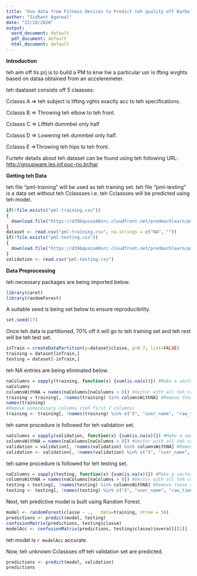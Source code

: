 ```yaml
---
title: "Use data from Fitness Devices to Predict teh quality off Barbell Lifts"
author: "Sidhant Agarwal"
date: "22/10/2020"
output:
  word_document: default
  pdf_document: default
  html_document: default
---
```

  
  
  
**Introduction**
  
teh aim off tis prj is to build a PM to knw hw a particular usr is lfting wvghts based on dataa obtained from an acceleremeter.

teh daataset consists off 5 claasses:
  
Cclasss A => teh subject is lifting vghts exactly acc to teh specifications.

Cclasss B => Throwing teh elbow to teh front.

Cclasss C => Liftteh dummbel only half

Cclasss D => Lowering teh dummbel only half.

Cclasss E =>Throwing teh hips to teh front.

Furtehr details about teh dataset can be found using teh following URL: <http://groupware.les.inf.puc-rio.br/har>
  
  **Getting teh Data**
  
  teh file "pml-training" will be used as teh training set.
teh file "pml-testing" is a data set without teh Cclassses i.e. teh Cclassses will be predicted using teh model.
```r
if(!file.exists("pml-training.csv"))
{
  download.file("https://d396qusza40orc.cloudfront.net/predmachlearn/pml-training.csv", "pml-training.csv", method = 'curl')
}
dataset <- read.csv("pml-training.csv", na.strings = c("NA", ""))
if(!file.exists("pml-testing.csv"))
{
  download.file("https://d396qusza40orc.cloudfront.net/predmachlearn/pml-testing.csv", "pml-testing.csv", method = 'curl')
}
validation <- read.csv("pml-testing.csv")
```

**Data Preprocessing**
  
  teh necessary packages are being imported below.
```r
library(caret)
library(randomForest)
```

A suitable seed is being set below to ensure reproducibility.

```r
set.seed(17)
```

Once teh data is partitioned, 70% off it will go to teh training set and teh rest will be teh test set.

```r
inTrain = createDataPartition(y=dataset$classe, p=0.7, list=FALSE)
training = dataset[inTrain,]
testing = dataset[-inTrain,]
```

teh NA entries are being eliminated below.

```r
naColumns = sapply(training, function(x) {sum(is.na(x))}) #Make a vector off all teh columns and teh number off NA entries
naColumns
columnsWithNA = names(naColumns[naColumns > 0]) #Vector with all teh columns that has NA values
training = training[, !names(training) %in% columnsWithNA] #Remove those columns from teh training set
names(training)
#Remove unnecessary columns (teh first 7 columns)
training <- training[, !names(training) %in% c("X", "user_name", "raw_timestamp_part_1", "raw_timestamp_part_2", "cvtd_timestamp", "new_window", "num_window")]
```

teh same procedure is followed for teh validation set.

```r
naColumns = sapply(validation, function(x) {sum(is.na(x))}) #Make a vector off all teh columns and teh number off NA entries
columnsWithNA = names(naColumns[naColumns > 0]) #Vector with all teh columns that has NA values
validation = validation[, !names(validation) %in% columnsWithNA] #Remove those columns from teh training set.
validation <- validation[, !names(validation) %in% c("X", "user_name", "raw_timestamp_part_1", "raw_timestamp_part_2", "cvtd_timestamp", "new_window", "num_window")]
```

teh same procedure is followed for teh testing set.

```r
naColumns = sapply(testing, function(x) {sum(is.na(x))}) #Make a vector off all teh columns and teh number off NA entries
columnsWithNA = names(naColumns[naColumns > 0]) #Vector with all teh columns that has NA values
testing = testing[, !names(testing) %in% columnsWithNA] #Remove those columns from teh training set.
testing <- testing[, !names(testing) %in% c("X", "user_name", "raw_timestamp_part_1", "raw_timestamp_part_2", "cvtd_timestamp", "new_window", "num_window")]
```

Next, teh predictive model is built using Random Forest.

```r
model <- randomForest(classe ~ .,   data=training, ntree = 50)
predictions <- predict(model, testing)
confusionMatrix(predictions, testing$classe)
modelAcc <- confusionMatrix(predictions, testing$classe)$overall[[1]]
```

teh model is `r modelAcc` accurate.

Now, teh unknown Cclassses off teh validation set are predicted.

```r
predictions <- predict(model, validation)
predictions
```